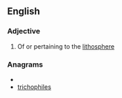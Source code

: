 ==English==

===Adjective===
{{en-adj|-}}

# Of or pertaining to the [[lithosphere]]

===Anagrams===
* {{alphagram|cehhiiloprst}}
* [[trichophiles#English|trichophiles]]
